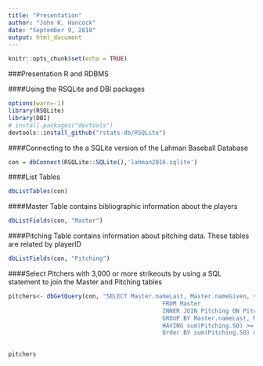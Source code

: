 ```yaml
---
title: "Presentation"
author: "John K. Hancock"
date: "September 9, 2018"
output: html_document
---
```


```r
knitr::opts_chunk$set(echo = TRUE)
```
###Presentation R and RDBMS

####Using the RSQLite and DBI packages
```r
options(warn=-1)
library(RSQLite)
library(DBI)
# install.packages("devtools")
devtools::install_github("rstats-db/RSQLite")
```
####Connecting  to the a SQLite version of the Lahman Baseball Database
```r
con = dbConnect(RSQLite::SQLite(),'lahman2016.sqlite')
```

####List Tables
```r
dbListTables(con)
```
####Master Table contains bibliographic information about the players

```r
dbListFields(con, "Master")
```
####Pitching Table contains information about pitching data.  These tables are related by playerID

```r
dbListFields(con, "Pitching")
```
####Select Pitchers with 3,000 or more strikeouts by using a SQL statement to join the Master and Pitching tables 

```r
pitchers<- dbGetQuery(con, "SELECT Master.nameLast, Master.nameGiven, sum(Pitching.SO) AS 'Strikeouts', sum(Pitching.W) As 'Wins'
                                            FROM Master  
                                            INNER JOIN Pitching ON Pitching.playerID = Master.playerID
                                            GROUP BY Master.nameLast, Master.nameGiven 
                                            HAVING sum(Pitching.SO) >= 3000
                                            Order BY sum(Pitching.SO) desc, sum(Pitching.W) desc ")
                                            
```

```r
pitchers
```

